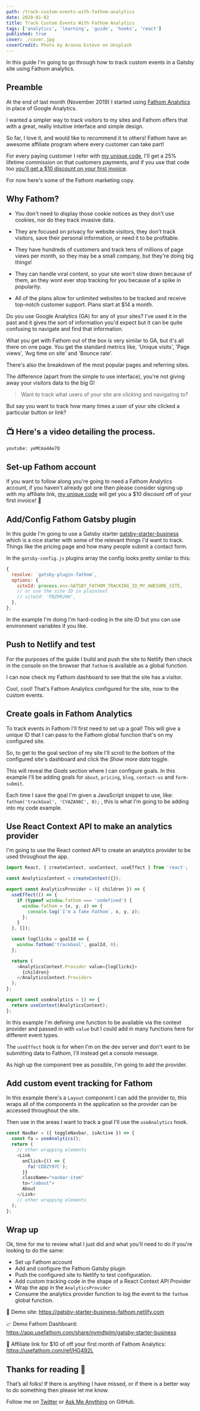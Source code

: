 ```yaml
---
path: /track-custom-events-with-fathom-analytics
date: 2020-01-02
title: Track Custom Events With Fathom Analytics
tags: ['analytics', 'learning', 'guide', 'hooks', 'react']
published: true
cover: ./cover.jpg
coverCredit: Photo by Aranxa Esteve on Unsplash
---
```


In this guide I'm going to go through how to track custom events in a
Gatsby site using Fathom analytics.

## Preamble

At the end of last month (November 2019) I started using [Fathom
Analytics] in place of Google Analytics.

I wanted a simpler way to track visitors to my sites and Fathom offers
that with a great, really intuitive interface and simple design.

So far, I love it, and would like to recommend it to others! Fathom
have an awesome affiliate program where every customer can take part!

For every paying customer I refer with [my unique code], I'll get a
25% lifetime commission on that customers payments, and if you use
that code too [you'll get a \$10 discount on your first invoice].

For now here's some of the Fathom marketing copy.

## Why Fathom?

- You don't need to display those cookie notices as they don't use
  cookies, nor do they track invasive data.

- They are focused on privacy for website visitors, they don't track
  visitors, save their personal information, or need it to be
  profitable.

- They have hundreds of customers and track tens of millions of page
  views per month, so they may be a small company, but they're doing
  big things!

- They can handle viral content, so your site won't slow down because
  of them, an they wont ever stop tracking for you because of a spike
  in popularity.

- All of the plans allow for unlimited websites to be tracked and
  receive top-notch customer support. Plans start at \$14 a month.

Do you use Google Analytics (GA) for any of your sites? I've used it
in the past and it gives the sort of information you'd expect but it
can be quite confusing to navigate and find that information.

What you get with Fathom out of the box is very similar to GA, but
it's all there on one page. You get the standard metrics like, 'Unique
visits', 'Page views', 'Avg time on site' and 'Bounce rate'.

There's also the breakdown of the most popular pages and referring
sites.

The difference (apart from the simple to use interface), you're not
giving away your visitors data to the big G!

> Want to track what users of your site are clicking and navigating
> to?

But say you want to track how many times a user of your site clicked a
particular button or link?

## 📺 Here's a video detailing the process.

`youtube: yeMCma4Ae7Q`

## Set-up Fathom account

If you want to follow along you're going to need a Fathom Analytics
account, if you haven't already got one then please consider signing
up with my affiliate link, [my unique code] will get you a \$10
discount off of your first invoice! 🤝

## Add/Config Fathom Gatsby plugin

In this guide I'm going to use a Gatsby starter
[gatsby-starter-business] which is a nice starter with some of the
relevant things I'd want to track. Things like the pricing page and
how many people submit a contact form.

In the `gatsby-config.js` plugins array the config looks pretty
similar to this:

```js
{
  resolve: `gatsby-plugin-fathom`,
  options: {
    siteId: process.env.GATSBY_FATHOM_TRACKING_ID_MY_AWESOME_SITE,
    // or use the site ID in plaintext
    // siteId: 'PBZRRJHH',
  },
},
```

In the example I'm doing I'm hard-coding in the site ID but you can
use environment variables if you like.

## Push to Netlify and test

For the purposes of the guide I build and push the site to Netlify
then check in the console on the browser that `fathom` is available as
a global function.

I can now check my Fathom dashboard to see that the site has a
visitor.

Cool, cool! That's Fathom Analytics configured for the site, now to
the custom events.

## Create goals in Fathom Analytics

To track events in Fathom I'll first need to set up a goal! This will
give a unique ID that I can pass to the Fathom global function that's
on my configured site.

So, to get to the goal section of my site I'll scroll to the bottom of
the configured site's dashboard and click the _Show more data_ toggle.

This will reveal the _Goals_ section where I can configure goals. In
this example I'll be adding goals for `about`, `pricing`, `blog`,
`contact-us` and `form-submit`.

Each time I save the goal I'm given a JavaScript snippet to use, like:
`fathom('trackGoal', 'CYAZA98C', 0);` , this is what I'm going to be
adding into my code example.

## Use React Context API to make an analytics provider

I'm going to use the React context API to create an analytics provider
to be used throughout the app.

```js
import React, { createContext, useContext, useEffect } from 'react';

const AnalyticsContext = createContext({});

export const AnalyticsProvider = ({ children }) => {
  useEffect(() => {
    if (typeof window.fathom === 'undefined') {
      window.fathom = (x, y, z) => {
        console.log(`I'm a fake Fathom`, x, y, z);
      };
    }
  }, []);

  const logClicks = goalId => {
    window.fathom('trackGoal', goalId, 0);
  };

  return (
    <AnalyticsContext.Provider value={logClicks}>
      {children}
    </AnalyticsContext.Provider>
  );
};

export const useAnalytics = () => {
  return useContext(AnalyticsContext);
};
```

In this example I'm defining one function to be available via the
context provider and passed in with `value` but I could add in many
functions here for different event types.

The `useEffect` hook is for when I'm on the dev server and don't want
to be submitting data to Fathom, I'll instead get a console message.

As high up the component tree as possible, I'm going to add the
provider.

## Add custom event tracking for Fathom

In this example there's a `Layout` component I can add the provider
to, this wraps all of the components in the application so the
provider can be accessed throughout the site.

Then use in the areas I want to track a goal I'll use the
`useAnalytics` hook.

```js
const NavBar = ({ toggleNavbar, isActive }) => {
  const fa = useAnalytics();
  return (
    // other wrapping elements
    <Link
      onClick={() => {
        fa('CDDZY97C');
      }}
      className="navbar-item"
      to="/about">
      About
    </Link>
    // other wrapping elements
  );
};
```

## Wrap up

Ok, time for me to review what I just did and what you'll need to do
if you're looking to do the same:

- Set up Fathom account
- Add and configure the Fathom Gatsby plugin
- Push the configured site to Netlify to test configuration.
- Add custom tracking code in the shape of a React Context API
  Provider
- Wrap the app in the `AnalyticsProvider`
- Consume the analytics provider function to log the event to the
  `fathom` global function.

🥁 Demo site: https://gatsby-starter-business-fathom.netlify.com

📈 Demo Fathom Dashboard:
https://app.usefathom.com/share/nymdtplm/gatsby-starter-business

🤝 Affiliate link for \$10 of off your first month of Fathom
Analytics: https://usefathom.com/ref/HG492L

## Thanks for reading 🙏

That’s all folks! If there is anything I have missed, or if there is a
better way to do something then please let me know.

Follow me on [Twitter] or [Ask Me Anything] on GitHub.

<!-- Links -->

[fathom analytics]: https://usefathom.com/
[you'll get a \$10 discount on your first invoice]:
  https://usefathom.com/ref/HG492L
[my unique code]: https://usefathom.com/ref/HG492L
[gatsby plugin for fathom]:
  https://www.gatsbyjs.org/packages/gatsby-plugin-fathom/
[fathom dashboard]: https://app.usefathom.com/#/settings/sites
[gatsby-starter-business]:
  https://github.com/v4iv/gatsby-starter-business
[twitter]: https://twitter.com/spences10
[ask me anything]: https://github.com/spences10/ama
